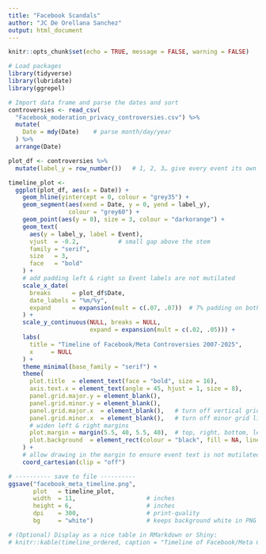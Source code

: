 ```yaml
---
title: "Facebook Scandals"
author: "JC De Orellana Sanchez"
output: html_document
---
```


```r
knitr::opts_chunk$set(echo = TRUE, message = FALSE, warning = FALSE)

# Load packages
library(tidyverse)
library(lubridate)
library(ggrepel)
```


```r

# Import data frame and parse the dates and sort
controversies <- read_csv(
  "Facebook_moderation_privacy_controversies.csv") %>%
  mutate(
    Date = mdy(Date)    # parse month/day/year
  ) %>%
  arrange(Date)
```

``` r

plot_df <- controversies %>%
  mutate(label_y = row_number())   # 1, 2, 3… give every event its own row

timeline_plot <-
  ggplot(plot_df, aes(x = Date)) +
    geom_hline(yintercept = 0, colour = "grey35") +
    geom_segment(aes(xend = Date, y = 0, yend = label_y),
                 colour = "grey60") +
    geom_point(aes(y = 0), size = 3, colour = "darkorange") +
    geom_text(
      aes(y = label_y, label = Event),
      vjust  = -0.2,           # small gap above the stem
      family = "serif",
      size   = 3,
      face   = "bold"
    ) +
    # add padding left & right so Event labels are not mutilated
    scale_x_date(
      breaks      = plot_df$Date,
      date_labels = "%m/%y",
      expand      = expansion(mult = c(.07, .07))  # 7% padding on both ends
    ) +
    scale_y_continuous(NULL, breaks = NULL,
                       expand = expansion(mult = c(.02, .05))) +
    labs(
      title = "Timeline of Facebook/Meta Controversies 2007-2025",
      x     = NULL
    ) +
    theme_minimal(base_family = "serif") +
    theme(
      plot.title  = element_text(face = "bold", size = 16),
      axis.text.x = element_text(angle = 45, hjust = 1, size = 8),
      panel.grid.major.y = element_blank(),
      panel.grid.minor.y = element_blank(),
      panel.grid.major.x  = element_blank(),   # turn off vertical grid lines
      panel.grid.minor.x  = element_blank(),   # turn off minor grid lines
      # widen left & right margins
      plot.margin = margin(5.5, 40, 5.5, 40),  # top, right, bottom, left
      plot.background  = element_rect(colour = "black", fill = NA, linewidth = .6)
    ) +
    # allow drawing in the margin to ensure event text is not mutilated
    coord_cartesian(clip = "off")

```

```r

# ---------- save to file ----------
ggsave("facebook_meta_timeline.png",  
       plot   = timeline_plot,               
       width  = 11,                    # inches
       height = 6,                     # inches
       dpi    = 300,                   # print‑quality
       bg     = "white")               # keeps background white in PNG

# (Optional) Display as a nice table in RMarkdown or Shiny:
# knitr::kable(timeline_ordered, caption = "Timeline of Facebook/Meta Controversies")
```